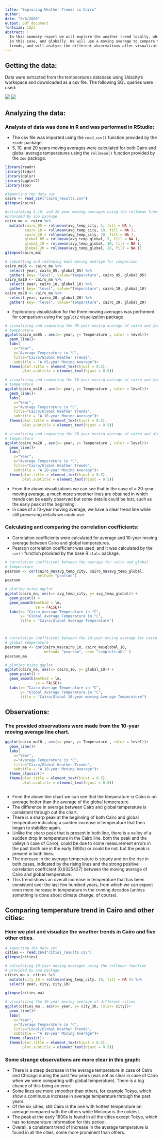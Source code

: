 ```yaml
---
title: "Exploring Weather Trends in Cairo"
author: 
date: "9/6/2020"
output: pdf_document
fontsize: 12pt
abstract: |
  In this summary report we will explore the weather trend locally, which is Cairo 
  in this case, and globally. We will use a moving average to compare the two 
  trends, and will analyze the different abservations after visualization in a line chart.
---
```

## Getting the data: 
Data were extracted from the temperatures database using Udacity's workspace and downloaded as a csv file.
The following SQL queries were used:

![](sq1.png)
![](sq2.png)

## Analyzing the data:
### Analysis of data was done in R and was performed in RStudio:  
- The csv file was imported using the `read_csv()` function provided by
the `readr` package.  
- 5, 10, and 20 years moving averages were calculated for both Cairo and global
average temperatures using the `rollmean()` function provided by the `zoo` package.

```r
library(readr)
library(tidyr)
library(dplyr)
library(ggplot2)
library(zoo)

#importing the data set 
cairo <- read_csv("cairo_results.csv")
glimpse(cairo)

#calculating 5,10, and 20 year moving averages using the rollmean function
#provided by zoo package
cairo_ma <- cairo %>%
  mutate(cairo_05 = rollmean(avg_temp_city, 5, fill = NA ),
         cairo_10 = rollmean(avg_temp_city, 10, fill = NA ),
         cairo_20 = rollmean(avg_temp_city, 20, fill = NA ),
         global_05 = rollmean(avg_temp_global, 5, fill = NA ),
         global_10 = rollmean(avg_temp_global, 10, fill = NA ),
         global_20 = rollmean(avg_temp_global, 20, fill = NA ))
glimpse(cairo_ma)

# subsetting and reshaping each moving average for comparison
cairo_ma05 <- cairo_ma %>%
  select( year, cairo_05, global_05) %>%
  gather( key= "level", value="Temperature", cairo_05, global_05)
cairo_ma10 <- cairo_ma %>%
  select( year, cairo_10, global_10) %>%
  gather( key= "level", value="Temperature", cairo_10, global_10)
cairo_ma20 <- cairo_ma %>%
  select( year, cairo_20, global_20) %>%
  gather( key= "level", value="Temperature", cairo_20, global_20)
```


- Exploratory visualization for the three moving averages was performed for comparison
using the `ggplot2` visualization package.


```r
# visualizing and comparing the 05-year moving average of cairo and global 
# temperature
ggplot(cairo_ma05 , aes(x= year, y= Temperature , color = level))+
  geom_line()+
  labs(
    x="Year",
    y="Average Temperature in °C",
    title="Cairo/Global Weather Trends",
    subtitle = "A 05-year Moving Average")+
  theme(plot.title = element_text(hjust = 0.5),
        plot.subtitle = element_text(hjust = 0.5))

# visualizing and comparing the 10-year moving average of cairo and global 
# temperature
ggplot(cairo_ma10 , aes(x= year, y= Temperature , color = level))+
  geom_line()+
  labs(
    x="Year",
    y="Average Temperature in °C",
    title="Cairo/Global Weather Trends",
    subtitle = "A 10-year Moving Average")+
  theme(plot.title = element_text(hjust = 0.5),
        plot.subtitle = element_text(hjust = 0.5))

# visualizing and comparing the 20-year moving average of cairo and global 
# temperature
ggplot(cairo_ma20 , aes(x= year, y= Temperature , color = level))+
  geom_line()+
  labs(
    x="Year",
    y="Average Temperature in °C",
    title="Cairo/Global Weather Trends",
    subtitle = "A 20-year Moving Average")+
  theme(plot.title = element_text(hjust = 0.5),
        plot.subtitle = element_text(hjust = 0.5))

```

- From the above visualizations we can see that in the case of a 20-year moving average, a much
more smoother lines are obtained in which trends can be easily observed but some details could be lost,
such as the early peak at the beginning.
- In case of a 10-year moving average, we have a clear trend line while still preserving details we could
use.

### Calculating and comparing the correlation coefficients: 
- Correlation coefficients were calculated for average and 10-year moving average
between Cairo and global temperatures.
- Pearson correlation coefficient was used, and it was calculated by the `cor()`
function provided by the base R `stats` package.

```r
# correlation coefficient between the average for cairo and global 
# temperature
pearson <- cor(cairo_ma$avg_temp_city, cairo_ma$avg_temp_global,
               method= "pearson")
pearson

# ploting using ggplot
ggplot(cairo_ma, aes(x= avg_temp_city, y= avg_temp_global)) +
  geom_point() +
  geom_smooth(method = lm, 
              se = FALSE)+
  labs(x= "Cairo Average Temperature in °C",
       y= "Global Average Temperature in °C",
       title = "Cairo/Global Average Temperature")



# correlation coefficient between the 10-year moving average for cairo and 
# global temperature
pearson_ma <- cor(cairo_ma$cairo_10, cairo_ma$global_10, 
                  method= "pearson", use= "complete.obs" )
pearson_ma

# ploting using ggplot
ggplot(cairo_ma, aes(x= cairo_10, y= global_10)) +
  geom_point() +
  geom_smooth(method = lm, 
              se = FALSE)+
  labs(x= "Cairo Average Temperature in °C",
       y= "Global Average Temperature in °C",
       title = "Cairo/Global 10-year moving Average Temperature")

```

## Observations:
### The provided observations were made from the 10-year moving average line chart.

```r
ggplot(cairo_ma10 , aes(x= year, y= Temperature , color = level))+
  geom_line()+
  labs(
    x="Year",
    y="Average Temperature in °C",
    title="Cairo/Global Weather Trends",
    subtitle = "A 10-year Moving Average")+
  theme_classic()+
  theme(plot.title = element_text(hjust = 0.5),
        plot.subtitle = element_text(hjust = 0.5))
  

```

- From the above line chart we can see that the temperature in Cairo is on average hotter 
than the average of the global temperature.
- The difference in average between Cairo and global temperature is consistent through out the chart.
- There is a sharp peak at the beginning of both Cairo and global temperature indicating a sudden increase in temperature that then began to stabilize again.
- Unlike the sharp peak that is present in both line, there is a valley of a sudden drop in temperature
in the Cairo line. both the peak and the valley(in case of Cairo), could be due to some measurement errors in the past (both are in the early 1800s) or could be not, but the peak is present in both lines.
- The increase in the average temperature is steady and on the rise in both cases, indicated by the rising
lines and the strong positive correlation coefficient [0.9325437] between the moving average of Cairo and global temperature.
- This trend shows an overall increase in temperature that has been consistent over the last few hundred years, from which we can expect even more increase in temperature in the coming decades (unless something 
is done about climate change, of course).
 

## Comparing temperature trend in Cairo and other cities:
### Here we plot and visualize the weather trends in Cairo and five other cities.

```r

# importing the data set
cities <- read.csv("cities_results.csv")
glimpse(cities)

# calculating 10-year moving averages using the rollmean function
# provided by zoo package
cities_ma <- cities %>%
  mutate(city_10 = rollmean(avg_temp_city, 10, fill = NA )) %>%
  select( year, city, city_10)
  
glimpse(cities_ma)

# visualizing the 10-year moving average of different cities
ggplot(cities_ma , aes(x= year, y= city_10, color= city))+
  geom_line()+
  labs(
    x="Year",
    y="Average Temperature in °C",
    title="Local/Global Weather Trends",
    subtitle = "A 10-year Moving Average")+
  theme_classic()+
  theme(plot.title = element_text(hjust = 0.5),
        plot.subtitle = element_text(hjust = 0.5))
```

### Some strange observations are more clear in this graph:
- There is a steep decrease in the average temperature in case of Cairo and Chicago during the past few years (was not as clear in case of Cairo when we were comparing with global temperature). There is a big chance of this being an error.
- Some lines are more smoother than others, for example Tokyo, which show a continuous increase in average temperature through the past years.
- Of the six cities, still Cairo is the one with hottest temperature on average compared with the others while Moscow is the coldest.
- The peak at the early 1800s is found in all the cities except Tokyo, which has no temperature information for this period.
- Overall, a consistent trend of increase in the average temperature is found in all the cities, some more prominent than others.
